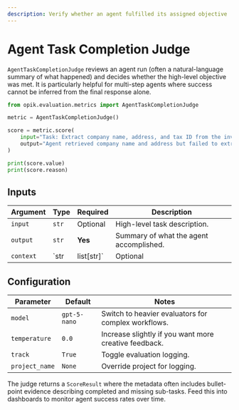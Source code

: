 ```yaml
---
description: Verify whether an agent fulfilled its assigned objective
---
```


# Agent Task Completion Judge

`AgentTaskCompletionJudge` reviews an agent run (often a natural-language summary of what happened) and decides whether the high-level objective was met. It is particularly helpful for multi-step agents where success cannot be inferred from the final response alone.

```python title="Did the agent finish the job?"
from opik.evaluation.metrics import AgentTaskCompletionJudge

metric = AgentTaskCompletionJudge()

score = metric.score(
    input="Task: Extract company name, address, and tax ID from the invoice.",
    output="Agent retrieved company name and address but failed to extract tax ID.",
)

print(score.value)
print(score.reason)
```

## Inputs

| Argument | Type | Required | Description |
| --- | --- | --- | --- |
| `input` | `str` | Optional | High-level task description. |
| `output` | `str` | **Yes** | Summary of what the agent accomplished. |
| `context` | `str | list[str]` | Optional | Additional evidence (e.g., tool logs). |

## Configuration

| Parameter | Default | Notes |
| --- | --- | --- |
| `model` | `gpt-5-nano` | Switch to heavier evaluators for complex workflows. |
| `temperature` | `0.0` | Increase slightly if you want more creative feedback. |
| `track` | `True` | Toggle evaluation logging. |
| `project_name` | `None` | Override project for logging. |

The judge returns a `ScoreResult` where the metadata often includes bullet-point evidence describing completed and missing sub-tasks. Feed this into dashboards to monitor agent success rates over time.
